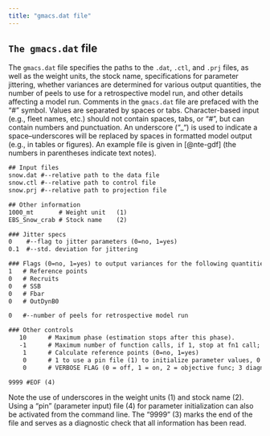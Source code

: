 ```yaml
---
title: "gmacs.dat file"
---
```


## `The gmacs.dat` file {#sec-gmacs-dat-file}

The `gmacs.dat` file specifies the paths to the `.dat`, `.ctl`, and `.prj` files, as well as the weight units, the stock name, specifications for parameter jittering, whether variances are determined for various output quantities, the number of peels to use for a retrospective model run, and other details affecting a model run. Comments in the `gmacs.dat` file are prefaced with the "#" symbol. Values are separated by spaces or tabs. Character-based input (e.g., fleet names, etc.) should not contain spaces, tabs, or "#", but can contain numbers and punctuation. An underscore ("_") is used to indicate a space--underscores will be replaced by spaces in formatted model output (e.g., in tables or figures). An example file is given in [@nte-gdf] (the numbers in parentheses indicate text notes).

::: {#nte-gdf .callout-note title="Example `gmacs.dat` file."}

```default
## Input files
snow.dat #--relative path to the data file
snow.ctl #--relative path to control file
snow.prj #--relative path to projection file

## Other information
1000_mt       # Weight unit   (1)
EBS_Snow_crab # Stock name    (2)

### Jitter specs
0    #--flag to jitter parameters (0=no, 1=yes)
0.1  #--std. deviation for jittering

### Flags (0=no, 1=yes) to output variances for the following quantities
1   # Reference points
0   # Recruits
0   # SSB
0   # Fbar
0   # OutDynB0

0   #--number of peels for retrospective model run

### Other controls
   10      # Maximum phase (estimation stops after this phase).									
   -1      # Maximum number of function calls, if 1, stop at fn1 call; if -1 run as long as it takes
    1      # Calculate reference points (0=no, 1=yes)
    0      # 1 to use a pin file (1) to initialize parameter values, 0 for a normal run (3)
    0      # VERBOSE FLAG (0 = off, 1 = on, 2 = objective func; 3 diagnostics)

9999 #EOF (4) 

```

:::

Note the use of underscores in the weight units (1) and stock name (2). Using a "pin" (parameter input)  file (4) for parameter initialization can also be activated from the command line. The "9999" (3) marks the end of the file and serves as a diagnostic check that all information has been read.
